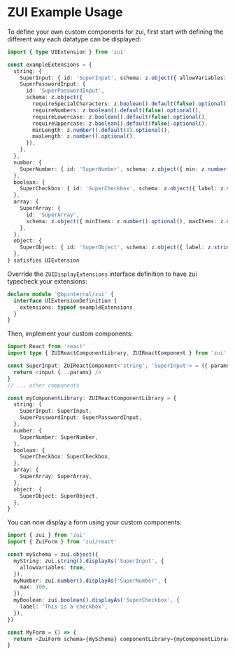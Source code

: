 # ZUI Example Usage

To define your own custom components for zui, first start with defining the different way each datatype can be displayed:

```typescript
import { type UIExtension } from 'zui'

const exampleExtensions = {
  string: {
    SuperInput: { id: 'SuperInput', schema: z.object({ allowVariables: z.boolean().optional() }) },
    SuperPasswordInput: {
      id: 'SuperPasswordInput',
      schema: z.object({
        requireSpecialCharacters: z.boolean().default(false).optional(),
        requireNumbers: z.boolean().default(false).optional(),
        requireLowercase: z.boolean().default(false).optional(),
        requireUppercase: z.boolean().default(false).optional(),
        minLength: z.number().default(8).optional(),
        maxLength: z.number().optional(),
      }),
    },
  },
  number: {
    SuperNumber: { id: 'SuperNumber', schema: z.object({ min: z.number().optional(), max: z.number().optional() }) },
  },
  boolean: {
    SuperCheckbox: { id: 'SuperCheckbox', schema: z.object({ label: z.string().optional() }) },
  },
  array: {
    SuperArray: {
      id: 'SuperArray',
      schema: z.object({ minItems: z.number().optional(), maxItems: z.number().optional() }),
    },
  },
  object: {
    SuperObject: { id: 'SuperObject', schema: z.object({ label: z.string().optional() }) },
  },
} satisfies UIExtension
```

Override the `ZUIDisplayExtensions` interface definition to have zui typecheck your extensions:

```typescript
declare module '@bpinternal/zui' {
  interface UIExtensionDefinition {
    extensions: typeof exampleExtensions
  }
}
```

Then, implement your custom components:

```typescript
import React from 'react'
import type { ZUIReactComponentLibrary, ZUIReactComponent } from 'zui'

const SuperInput: ZUIReactComponent<'string', 'SuperInput'> = ({ params }) => {
  return <input {...params} />
}
// ... other components

const myComponentLibrary: ZUIReactComponentLibrary = {
  string: {
    SuperInput: SuperInput,
    SuperPasswordInput: SuperPasswordInput,
  },
  number: {
    SuperNumber: SuperNumber,
  },
  boolean: {
    SuperCheckbox: SuperCheckbox,
  },
  array: {
    SuperArray: SuperArray,
  },
  object: {
    SuperObject: SuperObject,
  },
}
```

You can now display a form using your custom components:

```typescript
import { zui } from 'zui'
import { ZuiForm } from 'zui/react'

const mySchema = zui.object({
  myString: zui.string().displayAs('SuperInput', {
    allowVariables: true,
  }),
  myNumber: zui.number().displayAs('SuperNumber', {
    max: 100,
  }),
  myBoolean: zui.boolean().displayAs('SuperCheckbox', {
    label: 'This is a checkbox',
  }),
})

const MyForm = () => {
  return <ZuiForm schema={mySchema} componentLibrary={myComponentLibrary} />
}
```
